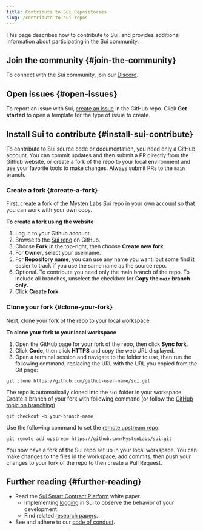 ```yaml
---
title: Contribute to Sui Repositories
slug: /contribute-to-sui-repos
---
```


This page describes how to contribute to Sui, and provides additional information about participating in the Sui community.

## Join the community {#join-the-community}

To connect with the Sui community, join our [Discord](https://discord.gg/sui).

## Open issues {#open-issues}

To report an issue with Sui, [create an issue](https://github.com/MystenLabs/sui/issues/new/choose) in the GitHub repo. Click **Get started** to open a template for the type of issue to create.

## Install Sui to contribute {#install-sui-contribute}

To contribute to Sui source code or documentation, you need only a GitHub account. You can commit updates and then submit a PR directly from the Github website, or create a fork of the repo to your local environment and use your favorite tools to make changes. Always submit PRs to the `main` branch.

### Create a fork {#create-a-fork}

First, create a fork of the Mysten Labs Sui repo in your own account so that you can work with your own copy.

**To create a fork using the website**

1.  Log in to your Github account.
2.  Browse to the [Sui repo](https://github.com/MystenLabs/sui) on GitHub.
3.  Choose **Fork** in the top-right, then choose **Create new fork**.
4.  For **Owner**, select your username.
5.  For **Repository name**, you can use any name you want, but some find it easier to track if you use the same name as the source repo.
6.  Optional. To contribute you need only the main branch of the repo. To include all branches, unselect the checkbox for **Copy the `main` branch only**.
7.  Click **Create fork**.

### Clone your fork {#clone-your-fork}

Next, clone your fork of the repo to your local workspace.

**To clone your fork to your local workspace**

1.  Open the GitHub page for your fork of the repo, then click **Sync fork**.
2.  Click **Code**, then click **HTTPS** and copy the web URL displayed.
3.  Open a terminal session and navigate to the folder to use, then run the following command, replacing the URL with the URL you copied from the Git page:

`git clone https://github.com/github-user-name/sui.git`

The repo is automatically cloned into the `sui` folder in your workspace.
Create a branch of your fork with following command (or follow the [GitHub topic on branching](https://docs.github.com/en/pull-requests/collaborating-with-pull-requests/proposing-changes-to-your-work-with-pull-requests/creating-and-deleting-branches-within-your-repository))

`git checkout -b your-branch-name`

Use the following command to set the [remote upstream repo](https://docs.github.com/en/pull-requests/collaborating-with-pull-requests/working-with-forks/configuring-a-remote-repository-for-a-fork):

`git remote add upstream https://github.com/MystenLabs/sui.git`

You now have a fork of the Sui repo set up in your local workspace. You can make changes to the files in the workspace, add commits, then push your changes to your fork of the repo to then create a Pull Request.

## Further reading {#further-reading}

-   Read the [Sui Smart Contract Platform](https://github.com/MystenLabs/sui/blob/main/doc/paper/tokenomics.pdf/) white paper.
    -   Implementing [logging](../contribute/nodes/observability.mdx) in Sui to observe the behavior of your development.
    -   Find related [research papers](../reference/sui-framework/research-papers.mdx).
-   See and adhere to our [code of conduct](../contribute/code-of-conduct.mdx).
